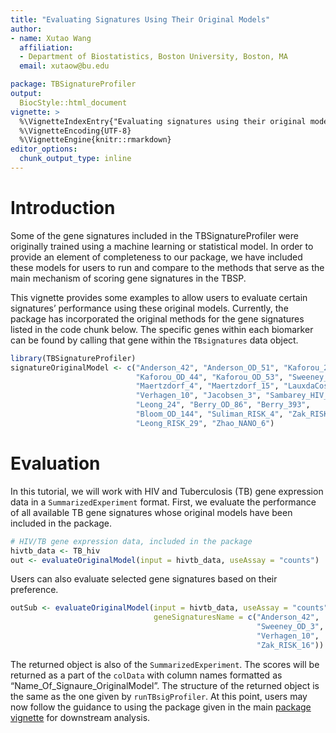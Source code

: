 ---
title: "Evaluating Signatures Using Their Original Models"
author: 
- name: Xutao Wang
  affiliation: 
  - Department of Biostatistics, Boston University, Boston, MA
  email: xutaow@bu.edu

package: TBSignatureProfiler
output: 
  BiocStyle::html_document
vignette: >
  %\VignetteIndexEntry{"Evaluating signatures using their original models"}
  %\VignetteEncoding{UTF-8}  
  %\VignetteEngine{knitr::rmarkdown}
editor_options: 
  chunk_output_type: inline
---

# Introduction

Some of the gene signatures included in the TBSignatureProfiler were originally trained using a machine learning or statistical model. In order to provide an element of completeness to our package, we have included these models for users to run and compare to the methods that serve as the main mechanism of scoring gene signatures in the TBSP.

This vignette provides some examples to allow users to evaluate certain signatures' performance using these original models. Currently, the package has incorporated the original methods for the gene signatures listed in the code chunk below. The specific genes within each biomarker can be found by calling that gene within the `TBsignatures` data object. 


```{r, eval=FALSE}
library(TBSignatureProfiler)
signatureOriginalModel <- c("Anderson_42", "Anderson_OD_51", "Kaforou_27",
                            "Kaforou_OD_44", "Kaforou_OD_53", "Sweeney_OD_3",
                            "Maertzdorf_4", "Maertzdorf_15", "LauxdaCosta_OD_3",
                            "Verhagen_10", "Jacobsen_3", "Sambarey_HIV_10",
                            "Leong_24", "Berry_OD_86", "Berry_393",
                            "Bloom_OD_144", "Suliman_RISK_4", "Zak_RISK_16",
                            "Leong_RISK_29", "Zhao_NANO_6")
```

# Evaluation
In this tutorial, we will work with HIV and Tuberculosis (TB) gene expression data in a `SummarizedExperiment` format. First, we evaluate the performance of all available TB gene signatures whose original models have been included in the package. 

```{r, eval = FALSE, message=FALSE}
# HIV/TB gene expression data, included in the package
hivtb_data <- TB_hiv
out <- evaluateOriginalModel(input = hivtb_data, useAssay = "counts")
```

Users can also evaluate selected gene signatures based on their preference.

```{r, eval = FALSE, message=FALSE}
outSub <- evaluateOriginalModel(input = hivtb_data, useAssay = "counts",
                                geneSignaturesName = c("Anderson_42",
                                                       "Sweeney_OD_3",
                                                       "Verhagen_10",
                                                       "Zak_RISK_16"))
```

The returned object is also of the `SummarizedExperiment`. The scores will be returned as a part of the `colData` with column names formatted as "Name_Of_Signaure_OriginalModel". The structure of the returned object is the same as the one given by `runTBsigProfiler`. At this point, users may now follow the guidance to using the package given in the main [package vignette](https://compbiomed.github.io/TBSignatureProfiler-docs/articles/rmd/TBSig_Vignette.html) for downstream analysis.

